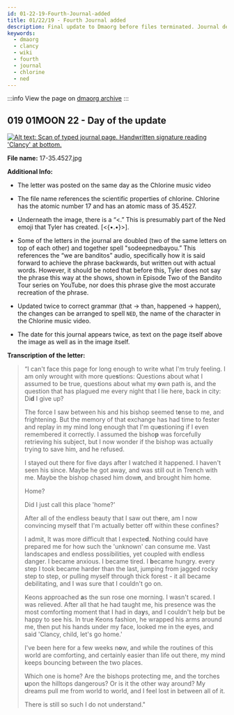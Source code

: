 ```yaml
---
id: 01-22-19-Fourth-Journal-added
title: 01/22/19 - Fourth Journal added
description: Final update to Dmaorg before files terminated. Journal describing Clancy's feelings after returning to Dema.
keywords:
  - dmaorg
  - clancy
  - wiki
  - fourth
  - journal
  - chlorine
  - ned
---
```


:::info
View the page on [dmaorg archive](https://www.dmaorg.site/012219/found/15398642_14/clancy.html)
:::

## 019 01MOON 22 - Day of the update

[![Alt text: Scan of typed journal page. Handwritten signature reading 'Clancy' at bottom.](./assets/17-35.4527.jpg)](./assets/17-35.4527.jpg)

**File name:**  17-35.4527.jpg

**Additional Info:**

- The letter was posted on the same day as the Chlorine music video

- The file name references the scientific properties of chlorine. Chlorine has the atomic number 17 and has an atomic mass of 35.4527.

- Underneath the image, there is a “<.” This is presumably part of the Ned emoji that Tyler has created. [<{•.•}>].

- Some of the letters in the journal are doubled (two of the same letters on top of each other)  and together spell "sodeepnedbayou.” This references the “we are banditos” audio, specifically how it is said forward to achieve the phrase backwards, but written out with actual words. However, it should be noted that before this, Tyler does not say the phrase this way at the shows, shown in Episode Two of the Bandito Tour series on YouTube, nor does this phrase give the most accurate recreation of the phrase.

- Updated twice to correct grammar (that -> than, happened -> happen), the changes can be arranged to spell `NED`, the name of the character in the Chlorine music video.

- The date for this journal appears twice, as text on the page itself above the image as well as in the image itself.

**Transcription of the letter:**
> “I can't face this page for long enough to write what I'm truly feeling. I am only wrought with more que<b>s</b>tions: Questions about what I assumed to be true, questions about what my <b>o</b>wn path is, and the question that has plagued me every night that I lie here, back in city: Di<b>d</b> I give up?
>
> The force I saw between his and his bishop seemed t<b>e</b>nse to me, and frightening. But the memory of that exchange has had time to fester and replay in my mind long enough that I'm qu<b>e</b>stioning if I even remembered it correctly. I assumed the bisho<b>p</b> was forcefully retrieving his subject, but I now wonder if the bishop was actually trying to save him, and he refused.
>
> I stayed out there for five days after I watched it happened. I haven't seen his since. Maybe he got away, and was still out in Trench with me. Maybe the bishop chased him dow<b>n</b>, and brought him home.
>
> Home?
>
> Did I just call this place 'home?'
>
> After all of the endless beauty that I saw out th<b>e</b>re, am I now convincing myself that I'm actually better off within these confines?
>
> I admit, It was more difficult that I expecte<b>d</b>. Nothing could have prepared me for how such the 'unknown' can consume me. Vast landscapes and endless possibilities, yet coupled with endless danger. I became anxious. I became tired. I <b>b</b>ecame hungry. every step I took became harder than the last, jumping from jagged rocky step to step, or pulling myself through thick forest - it all became debilitating, and I was sure that I couldn't go on.
>
> Keons approached <b>a</b>s the sun rose one morning. I wasn't scared. I was relieved. After all that he had taught me, his presence was the most comforting moment that I had in da<b>y</b>s, and I couldn't help but be happy to see his. In true Keons fashion, he wrapped his arms around me, then put his hands under my face, looked me in the eyes, and said 'Clancy, child, let's go home.'
>
> I've been here for a few weeks n<b>o</b>w, and while the routines of this world are comforting, and certainly easier than life out there, my mind keeps bouncing between the two places.
>
> Which one is home? Are the bishops protecting me, and the torches <b>u</b>pon the hilltops dangerous? Or is it the other way around? My dreams pull me from world to world, and I feel lost in between all of it.
>
> There is still so such I do not understand."

